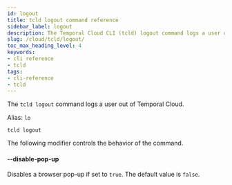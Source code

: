 ```yaml
---
id: logout
title: tcld logout command reference
sidebar_label: logout
description: The Temporal Cloud CLI (tcld) logout command logs a user out of Temporal Cloud.
slug: /cloud/tcld/logout/
toc_max_heading_level: 4
keywords:
- cli reference
- tcld
tags:
- cli-reference
- tcld
---
```



The `tcld logout` command logs a user out of Temporal Cloud.

Alias: `lo`

`tcld logout`

The following modifier controls the behavior of the command.

#### --disable-pop-up

Disables a browser pop-up if set to `true`. The default value is `false`.

